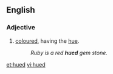 ==English==
===Adjective===
{{en-adj|-}}

#[[coloured]], having the [[hue]].
#:''Ruby is a red '''hued''' gem stone.''

[[et:hued]]
[[vi:hued]]